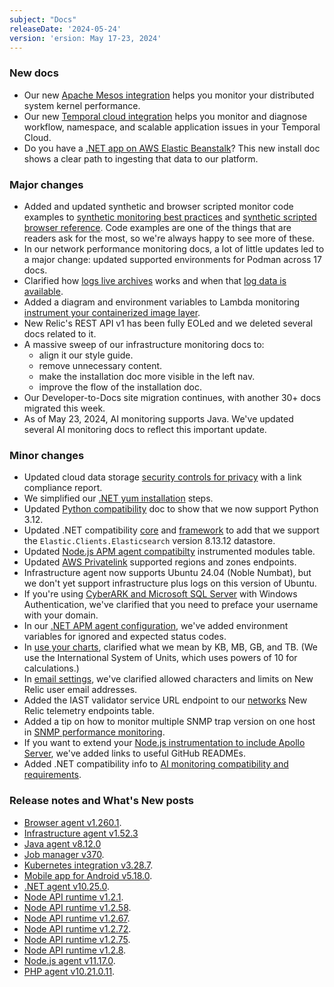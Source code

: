 ```yaml
---
subject: "Docs"
releaseDate: '2024-05-24'
version: 'ersion: May 17-23, 2024'
---
```


### New docs

* Our new [Apache Mesos integration](/docs/infrastructure/host-integrations/host-integrations-list/apache-mesos-integration) helps you monitor your distributed system kernel performance.
* Our new [Temporal cloud integration](/docs/infrastructure/host-integrations/host-integrations-list/temporal-cloud-integration) helps you monitor and diagnose workflow, namespace, and scalable application issues in your Temporal Cloud. 
* Do you have a [.NET app on AWS Elastic Beanstalk](/docs/apm/agents/net-agent/install-guides/install-net-agent-on-aws-elastic-beanstalk)? This new install doc shows a clear path to ingesting that data to our platform.

### Major changes

* Added and updated synthetic and browser scripted monitor code examples to [synthetic monitoring best practices](/docs/new-relic-solutions/best-practices-guides/full-stack-observability/synthetic-monitoring-best-practices-guide) and [synthetic scripted browser reference](/docs/synthetics/synthetic-monitoring/scripting-monitors/synthetic-scripted-browser-reference-monitor-versions-chrome-100). Code examples are one of the things that are readers ask for the most, so we're always happy to see more of these.
* In our network performance monitoring docs, a lot of little updates led to a major change: updated supported environments for Podman across 17 docs.
* Clarified how [logs live archives](/docs/logs/get-started/live-archives) works and when that [log data is available](/docs/logs/get-started/live-archives-billing).
* Added a diagram and environment variables to Lambda monitoring [instrument your containerized image layer](/docs/serverless-function-monitoring/aws-lambda-monitoring/enable-lambda-monitoring/containerized-images/).
* New Relic's REST API v1 has been fully EOLed and we deleted several docs related to it.
* A massive sweep of our infrastructure monitoring docs to:
    * align it our style guide.
    * remove unnecessary content.
    * make the installation doc more visible in the left nav.
    * improve the flow of the installation doc.
* Our Developer-to-Docs site migration continues, with another 30+ docs migrated this week.
* As of May 23, 2024, AI monitoring supports Java. We've updated several AI monitoring docs to reflect this important update.

### Minor changes

* Updated cloud data storage [security controls for privacy](/docs/security/security-privacy/data-privacy/security-controls-privacy/#cloud-data-storage) with a link compliance report.
* We simplified our [.NET yum installation](/install/dotnet/installation/linuxInstall2/#yum) steps.
* Updated [Python compatibility](/docs/apm/agents/python-agent/getting-started/compatibility-requirements-python-agent/#basic) doc to show that we now support Python 3.12.
* Updated .NET compatibility [core](/docs/apm/agents/net-agent/getting-started/net-agent-compatibility-requirements-net-core/#database) and [framework](/docs/apm/agents/net-agent/getting-started/net-agent-compatibility-requirements-net-framework/#database) to add that we support the `Elastic.Clients.Elasticsearch` version 8.13.12 datastore.
* Updated [Node.js APM agent compatibilty](/docs/apm/agents/nodejs-agent/getting-started/compatibility-requirements-nodejs-agent) instrumented modules table.
* Updated [AWS Privatelink](/docs/data-apis/custom-data/aws-privatelink) supported regions and zones endpoints.
* Infrastructure agent now supports Ubuntu 24.04 (Noble Numbat), but we don't yet support infrastructure plus logs on this version of Ubuntu.
* If you're using [CyberARK and Microsoft SQL Server](/docs/infrastructure/host-integrations/installation/secrets-management/#cyberark-api) with Windows Authentication, we've clarified that you need to preface your username with your domain.
* In our [.NET APM agent configuration](/docs/apm/agents/net-agent/configuration/net-agent-configuration/#error-ignoreErrors), we've added environment variables for ignored and expected status codes.
* In [use your charts](/docs/query-your-data/explore-query-data/use-charts/use-your-charts), clarified what we mean by KB, MB, GB, and TB. (We use the International System of Units, which uses powers of 10 for calculations.)
* In [email settings](/docs/accounts/accounts/account-maintenance/account-email-settings), we've clarified allowed characters and limits on New Relic user email addresses.
* Added the IAST validator service URL endpoint to our [networks](/docs/new-relic-solutions/get-started/networks/#new-relic-endpoints) New Relic telemetry endpoints table.
* Added a tip on how to monitor multiple SNMP trap version on one host in [SNMP performance monitoring](/docs/network-performance-monitoring/setup-performance-monitoring/snmp-performance-monitoring).
* If you want to extend your [Node.js instrumentation to include Apollo Server](/docs/apm/agents/nodejs-agent/getting-started/introduction-new-relic-nodejs/#extend-instrumentation), we've added links to useful GitHub READMEs.
* Added .NET compatibility info to  [AI monitoring compatibility and requirements](/docs/ai-monitoring/compatibility-requirements-ai-monitoring/#compatibility).


### Release notes and What's New posts

* [Browser agent v1.260.1](/docs/release-notes/new-relic-browser-release-notes/browser-agent-release-notes/browser-agent-v1.260.1).
* [Infrastructure agent v1.52.3](/docs/release-notes/infrastructure-release-notes/infrastructure-agent-release-notes/new-relic-infrastructure-agent-1523)
* [Java agent v8.12.0](/docs/release-notes/agent-release-notes/java-release-notes/java-agent-8120)
* [Job manager v370](/docs/release-notes/synthetics-release-notes/job-manager-release-notes/job-manager-release-370).
* [Kubernetes integration v3.28.7](/docs/release-notes/infrastructure-release-notes/kubernetes-integration-release-notes/kubernetes-integration-3-28-7).
* [Mobile app for Android v5.18.0](/docs/release-notes/mobile-apps-release-notes/new-relic-android-release-notes/new-relic-android-5180).
* [.NET agent v10.25.0](/docs/release-notes/agent-release-notes/net-release-notes/net-agent-10-25-0).
* [Node API runtime v1.2.1](/docs/release-notes/synthetics-release-notes/node-api-runtime-release-notes/node-api-runtime-1.2.1).
* [Node API runtime v1.2.58](/docs/release-notes/synthetics-release-notes/node-api-runtime-release-notes/node-api-runtime-1.2.58).
* [Node API runtime v1.2.67](/docs/release-notes/synthetics-release-notes/node-api-runtime-release-notes/node-api-runtime-1.2.67).
* [Node API runtime v1.2.72](/docs/release-notes/synthetics-release-notes/node-api-runtime-release-notes/node-api-runtime-1.2.72).
* [Node API runtime v1.2.75](/docs/release-notes/synthetics-release-notes/node-api-runtime-release-notes/node-api-runtime-1.2.75).
* [Node API runtime v1.2.8](/docs/release-notes/synthetics-release-notes/node-api-runtime-release-notes/node-api-runtime-1.2.8).
* [Node.js agent v11.17.0](/docs/release-notes/agent-release-notes/nodejs-release-notes/node-agent-11-17-0).
* [PHP agent v10.21.0.11](/docs/release-notes/agent-release-notes/php-release-notes/php-agent-10-21-0-11).
















